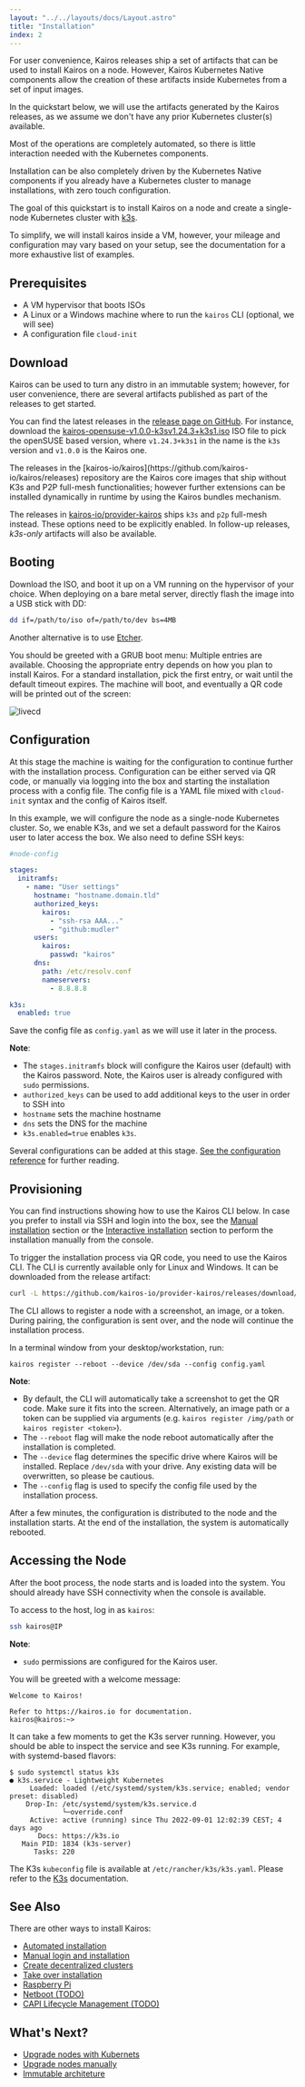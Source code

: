 ```yaml
---
layout: "../../layouts/docs/Layout.astro"
title: "Installation"
index: 2
---
```



For user convenience, Kairos releases ship a set of artifacts that can be used to install Kairos on a node.
However, Kairos Kubernetes Native components allow the creation of these artifacts inside Kubernetes from a set of input images.

In the quickstart below, we will use the artifacts generated by the Kairos releases, as we assume we don't have any prior Kubernetes cluster(s) available.

Most of the operations are completely automated, so there is little interaction needed with the Kubernetes components.

Installation can be also completely driven by the Kubernetes Native components if you already have a Kubernetes cluster to manage installations, with zero touch configuration.

The goal of this quickstart is to install Kairos on a node and create a single-node Kubernetes cluster with [k3s](https://k3s.io).

To simplify, we will install kairos inside a VM, however, your mileage and configuration may vary based on your setup, see the documentation for a more exhaustive list of examples.

## Prerequisites

- A VM hypervisor that boots ISOs
- A Linux or a Windows machine where to run the `kairos` CLI (optional, we will see)
- A configuration file `cloud-init`

## Download

Kairos can be used to turn any distro in an immutable system; however, for user convenience, there are several artifacts published as part of the releases to get started.

You can find the latest releases in the [release page on GitHub](https://github.com/kairos-io/provider-kairos/releases). For instance, download the [kairos-opensuse-v1.0.0-k3sv1.24.3+k3s1.iso](https://github.com/kairos-io/provider-kairos/releases/download/v1.0.0/kairos-opensuse-v1.0.0-k3sv1.24.3+k3s1.iso) ISO file to pick the openSUSE based version, where `v1.24.3+k3s1` in the name is the `k3s` version and `v1.0.0` is the Kairos one.

<Info>
The releases in the [kairos-io/kairos](https://github.com/kairos-io/kairos/releases) repository are the Kairos core images that ship without K3s and P2P full-mesh functionalities; however further extensions can be installed dynamically in runtime by using the Kairos bundles mechanism.

The releases in [kairos-io/provider-kairos](https://github.com/kairos-io/provider-kairos/releases) ships `k3s` and `p2p` full-mesh instead. These options need to be explicitly enabled. In follow-up releases, _k3s-only_ artifacts will also be available.

</Info>

## Booting

Download the ISO, and boot it up on a VM running on the hypervisor of your choice. When deploying on a bare metal server, directly flash the image into a USB stick with DD:

```bash
dd if=/path/to/iso of=/path/to/dev bs=4MB
```

Another alternative is to use [Etcher](https://www.balena.io/etcher/).

You should be greeted with a GRUB boot menu:
Multiple entries are available. Choosing the appropriate entry depends on how you plan to install Kairos. For a standard installation, pick the first entry, or wait until the default timeout expires.
The machine will boot, and eventually a QR code will be printed out of the screen:

![livecd](https://user-images.githubusercontent.com/2420543/189219806-29b4deed-b4a1-4704-b558-7a60ae31caf2.gif)

## Configuration

At this stage the machine is waiting for the configuration to continue further with the installation process. Configuration can be either served via QR code, or manually via logging into the box and starting the installation process with a config file. The config file is a YAML file mixed with `cloud-init` syntax and the config of Kairos itself.

In this example, we will configure the node as a single-node Kubernetes cluster. So, we enable K3s, and we set a default password for the Kairos user to later access the box. We also need to define SSH keys:

```yaml
#node-config

stages:
  initramfs:
    - name: "User settings"
      hostname: "hostname.domain.tld"
      authorized_keys:
        kairos:
          - "ssh-rsa AAA..."
          - "github:mudler"
      users:
        kairos:
          passwd: "kairos"
      dns:
        path: /etc/resolv.conf
        nameservers:
          - 8.8.8.8

k3s:
  enabled: true
```

Save the config file as `config.yaml` as we will use it later in the process.

**Note**:

- The `stages.initramfs` block will configure the Kairos user (default) with the Kairos password. Note, the Kairos user is already configured with `sudo` permissions.
- `authorized_keys` can be used to add additional keys to the user in order to SSH into
- `hostname` sets the machine hostname
- `dns` sets the DNS for the machine
- `k3s.enabled=true` enables `k3s`.

<Info>

Several configurations can be added at this stage. [See the configuration reference](/reference/configuration) for further reading.

</Info>

## Provisioning

<Info>

You can find instructions showing how to use the Kairos CLI below. In case you prefer to install via SSH and login into the box, see the [Manual installation](/installation/manual) section or the [Interactive installation](/installation/interactive) section to perform the installation manually from the console.

</Info>

To trigger the installation process via QR code, you need to use the Kairos CLI. The CLI is currently available only for Linux and Windows. It can be downloaded from the release artifact:

```bash
curl -L https://github.com/kairos-io/provider-kairos/releases/download/v1.0.0/kairos-cli-v1.0.0-Linux-x86_64.tar.gz -o - | tar -xvzf - -C .
```

The CLI allows to register a node with a screenshot, an image, or a token. During pairing, the configuration is sent over, and the node will continue the installation process.

In a terminal window from your desktop/workstation, run:

```
kairos register --reboot --device /dev/sda --config config.yaml
```

**Note**:

- By default, the CLI will automatically take a screenshot to get the QR code. Make sure it fits into the screen. Alternatively, an image path or a token can be supplied via arguments (e.g. `kairos register /img/path` or `kairos register <token>`).
- The `--reboot` flag will make the node reboot automatically after the installation is completed.
- The `--device` flag determines the specific drive where Kairos will be installed. Replace `/dev/sda` with your drive. Any existing data will be overwritten, so please be cautious.
- The `--config` flag is used to specify the config file used by the installation process.

After a few minutes, the configuration is distributed to the node and the installation starts. At the end of the installation, the system is automatically rebooted.

## Accessing the Node

After the boot process, the node starts and is loaded into the system. You should already have SSH connectivity when the console is available.

To access to the host, log in as `kairos`:

```bash
ssh kairos@IP
```

**Note**:

- `sudo` permissions are configured for the Kairos user.

You will be greeted with a welcome message:

```
Welcome to Kairos!

Refer to https://kairos.io for documentation.
kairos@kairos:~>
```

It can take a few moments to get the K3s server running. However, you should be able to inspect the service and see K3s running. For example, with systemd-based flavors:

```
$ sudo systemctl status k3s
● k3s.service - Lightweight Kubernetes
     Loaded: loaded (/etc/systemd/system/k3s.service; enabled; vendor preset: disabled)
    Drop-In: /etc/systemd/system/k3s.service.d
             └─override.conf
     Active: active (running) since Thu 2022-09-01 12:02:39 CEST; 4 days ago
       Docs: https://k3s.io
   Main PID: 1834 (k3s-server)
      Tasks: 220
```

The K3s `kubeconfig` file is available at `/etc/rancher/k3s/k3s.yaml`. Please refer to the [K3s](https://rancher.com/docs/k3s/latest/en/) documentation.

## See Also

There are other ways to install Kairos:

- [Automated installation](/installation/automated)
- [Manual login and installation](/installation/manual)
- [Create decentralized clusters](/installation/p2p)
- [Take over installation](/installation/takeover)
- [Raspberry Pi](/installation/raspberry)
- [Netboot (TODO)]()
- [CAPI Lifecycle Management (TODO)]()

## What's Next?

- [Upgrade nodes with Kubernets](/upgrade/kubernetes)
- [Upgrade nodes manually](/upgrade/manual)
- [Immutable architeture](/architecture/immutable)
